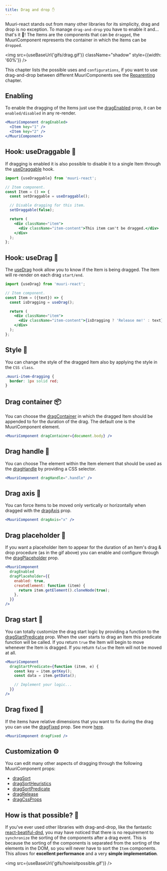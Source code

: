 ```yaml
---
title: Drag and drop ✋
---
```



Muuri-react stands out from many other libraries for its simplicity, drag and drop is no exception. To manage `drag‑and‑drop` you have to enable it and... that's it 🤯! The Items are the components that can be `dragged`, the MuuriComponent represents the container in which the Items can be `dropped`.

<img
  src={useBaseUrl('gifs/drag.gif')}
  className="shadow"
  style={{width: '60%'}}
/>

This chapter lists the possible uses and `configurations`, if you want to use drag-and-drop between different MuuriComponents see the [Reparenting](../usage/reparenting) chapter.

## Enabling

To enable the dragging of the Items just use the [dragEnabled](../api-reference/muuricomponent#dragenabled) prop, it can be `enabled/disabled` in any re-render.

```jsx
<MuuriComponent dragEnabled>
  <Item key="1" />
  <Item key="2" />
</MuuriComponent>
```

## Hook: useDraggable 🔌

If dragging is enabled it is also possible to disable it to a single Item through the [useDraggable](../hooks/useDraggable) hook.

```jsx
import {useDraggable} from 'muuri-react';

// Item component.
const Item = () => {
  const setDraggable = useDraggable();

  // Disable dragging for this item.
  setDraggable(false);

  return (
    <div className="item">
      <div className="item-content">This item can't be dragged.</div>
    </div>
  );
};
```

## Hook: useDrag 🔌

The [useDrag](../useDrag) hook allow you to know if the Item is being dragged. The Item will re-render on each drag `start/end`.

```jsx
import {useDrag} from 'muuri-react';

// Item component.
const Item = ({text}) => {
  const isDragging = useDrag();

  return (
    <div className="item">
      <div className="item-content">{isDragging ? 'Release me!' : text}</div>
    </div>
  );
};
```

## Style 👗

You can change the style of the dragged Item also by applying the style in the `CSS class`.

```css
.muuri-item-dragging {
  border: 1px solid red;
}
```

## Drag container 📦

You can choose the [dragContainer](../api-reference/muuricomponent#dragcontainer) in which the dragged Item should be appended to for the duration of the drag. The default one is the MuuriComponent element.

```jsx
<MuuriComponent dragContainer={document.body} />
```

## Drag handle 📍

You can choose The element within the Item element that should be used as the [dragHandle](../api-reference/muuricomponent#draghandle) by providing a CSS selector.

```jsx
<MuuriComponent dragHandle=".handle" />
```

## Drag axis 🧭

You can force Items to be moved only vertically or horizontally when dragged with the [dragAxis](../api-reference/muuricomponent#dragaxis) prop.

```jsx
<MuuriComponent dragAxis="x" />
```

## Drag placeholder 👥

If you want a placeholder Item to appear for the duration of an Item's drag & drop procedure (as in the gif above) you can enable and configure through the [dragPlaceholder](../api-reference/muuricomponent#dragplaceholder) prop.

```jsx
<MuuriComponent
  dragEnabled
  dragPlaceholder={{
    enabled: true,
    createElement: function (item) {
      return item.getElement().cloneNode(true);
    },
  }}
/>
```

## Drag start 🏁

You can totally customize the drag start logic by providing a function to the [dragStartPredicate](../api-reference/muuricomponent#dragstartpredicate) prop. When the user starts to drag an Item this predicate function will be called. If you return `true` the Item will begin to move whenever the Item is dragged. If you return `false` the Item will not be moved at all.

```jsx
<MuuriComponent
  dragStartPredicate={function (item, e) {
    const key = item.getKey();
    const data = item.getData();

    // Implement your logic...
  }}
/>
```

## Drag fixed 📌

If the items have relative dimensions that you want to fix during the drag you can use the [dragFixed](../api-reference/muuricomponent#dragfixed) prop. See more [here](../usage/items-dimensions#dimensions-when-dragging-).

```jsx
<MuuriComponent dragFixed />
```

## Customization ⚙️

You can edit many other aspects of dragging through the following MuuriComponent props:

- [dragSort](../api-reference/muuricomponent#dragsort)
- [dragSortHeuristics](../api-reference/muuricomponent#dragsortheuristics)
- [dragSortPredicate](../api-reference/muuricomponent#dragsortpredicate)
- [dragRelease](../api-reference/muuricomponent#dragrelease)
- [dragCssProps](../api-reference/muuricomponent#dragcssprops)

## How is that possible? 🤨

If you've ever used other libraries with drag-and-drop, like the fantastic [react-beatiful-dnd](https://github.com/atlassian/react-beautiful-dnd), you may have noticed that there is no requirement to `synchronize` the sorting of the components after a drag event. This is because the sorting of the components is separated from the sorting of the elements in the DOM, so you will never have to sort the `Item` components. This allows for **excellent performance** and a very **simple implementation**.

<img src={useBaseUrl('gifs/howisitpossible.gif')} />

